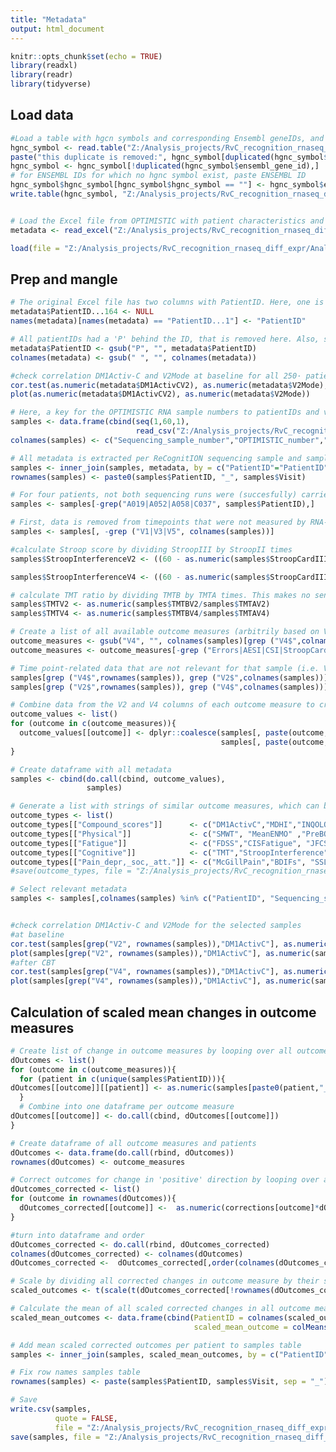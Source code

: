 ---
title: "Metadata"
output: html_document
---

```{r setup, include=FALSE}
knitr::opts_chunk$set(echo = TRUE)
library(readxl)
library(readr)
library(tidyverse)
```
## Load data

```{r}
#Load a table with hgcn symbols and corresponding Ensembl geneIDs, and remove duplicate entries
hgnc_symbol <- read.table("Z:/Analysis_projects/RvC_recognition_rnaseq_diff_expr/Analyses_rnaseq_recognition/metadata/ENSG_geneSymbol.txt", sep =",", header=TRUE)
paste("this duplicate is removed:", hgnc_symbol[duplicated(hgnc_symbol$ensembl_gene_id),])
hgnc_symbol <- hgnc_symbol[!duplicated(hgnc_symbol$ensembl_gene_id),]
# for ENSEMBL IDs for which no hgnc symbol exist, paste ENSEMBL ID
hgnc_symbol$hgnc_symbol[hgnc_symbol$hgnc_symbol == ""] <- hgnc_symbol$ensembl_gene_id[hgnc_symbol$hgnc_symbol == ""]
write.table(hgnc_symbol, "Z:/Analysis_projects/RvC_recognition_rnaseq_diff_expr/Analyses_rnaseq_recognition/metadata/ENSG_geneSymbol2.txt", sep =",")


# Load the Excel file from OPTIMISTIC with patient characteristics and outcome measures. This contains all metadata and outcome measures from OPTIMISTIC on a per-patient basis
metadata <- read_excel("Z:/Analysis_projects/RvC_recognition_rnaseq_diff_expr/Outcome measures overview (V5)_corrected.xlsx")

load(file = "Z:/Analysis_projects/RvC_recognition_rnaseq_diff_expr/Analyses_rnaseq_recognition/corrections_outcomes.RData")
```

## Prep and mangle

```{r}
# The original Excel file has two columns with PatientID. Here, one is removed and the other one is renamed
metadata$PatientID...164 <- NULL
names(metadata)[names(metadata) == "PatientID...1"] <- "PatientID"

# All patientIDs had a 'P' behind the ID, that is removed here. Also, spaces in the name of some columns are removed
metadata$PatientID <- gsub("P", "", metadata$PatientID)
colnames(metadata) <- gsub(" ", "", colnames(metadata))

#check correlation DM1Activ-C and V2Mode at baseline for all 250· patients in the cohort
cor.test(as.numeric(metadata$DM1ActivCV2), as.numeric(metadata$V2Mode), use = "complete.obs")
plot(as.numeric(metadata$DM1ActivCV2), as.numeric(metadata$V2Mode))

# Here, a key for the OPTIMISTIC RNA sample numbers to patientIDs and visit moment is loaded. This list is in the same order as the ReCognitION sequencing samples numbers, so the sequencing numbers (1-60) are added by a 1-60 number sequence
samples <- data.frame(cbind(seq(1,60,1),  
                            read_csv("Z:/Analysis_projects/RvC_recognition_rnaseq_diff_expr/Analyses_rnaseq_recognition/metadata/sampleNumbers_visit.txt", col_names = FALSE)))
colnames(samples) <- c("Sequencing_sample_number","OPTIMISTIC_number","PatientID","Visit")

# All metadata is extracted per ReCognitION sequencing sample and sample names are added based on patientID and visit (V2 vs V4)
samples <- inner_join(samples, metadata, by = c("PatientID"="PatientID"), copy=TRUE)
rownames(samples) <- paste0(samples$PatientID, "_", samples$Visit)

# For four patients, not both sequencing runs were (succesfully) carried out, these are removed.
samples <- samples[-grep("A019|A052|A058|C037", samples$PatientID),]

# First, data is removed from timepoints that were not measured by RNA-seq
samples <- samples[, -grep ("V1|V3|V5", colnames(samples))]

#calculate Stroop score by dividing StroopIII by StroopII times
samples$StroopInterferenceV2 <- ((60 - as.numeric(samples$StroopCardIIIErrorsV2)/ 60)) / samples$StroopCardIIITimeV2 / ((60 - as.numeric(samples$StroopCardIIErrorsV2)/ 60)) / samples$StroopCardIITimeV2

samples$StroopInterferenceV4 <- ((60 - as.numeric(samples$StroopCardIIIErrorsV4)/ 60)) / samples$StroopCardIIITimeV4 / ((60 - as.numeric(samples$StroopCardIIErrorsV4)/ 60)) / samples$StroopCardIITimeV4

# calculate TMT ratio by dividing TMTB by TMTA times. This makes no sense but is the way it should be.
samples$TMTV2 <- as.numeric(samples$TMTBV2/samples$TMTAV2)
samples$TMTV4 <- as.numeric(samples$TMTBV4/samples$TMTAV4)

# Create a list of all available outcome measures (arbitrily based on V4) and remove entries which refer only to an outcome with a very low number of entries (AESI and CSI). Also, remove stroopcardI, II and III and TMT A and -B since these have been replaced by calculations based on these
outcome_measures <- gsub("V4", "", colnames(samples)[grep ("V4$",colnames(samples))])
outcome_measures <- outcome_measures[-grep ("Errors|AESI|CSI|StroopCard|TMTA|TMTB|MIRS|M5ENMO", outcome_measures)]

# Time point-related data that are not relevant for that sample (i.e. V4 data from a V2 sample) are set at NA to facilitate merging V2 and V4 columns, to prevent confusion and as a failsafe for incorrect code.
samples[grep ("V4$",rownames(samples)), grep ("V2$",colnames(samples))] <- NA
samples[grep ("V2$",rownames(samples)), grep ("V4$",colnames(samples))] <- NA

# Combine data from the V2 and V4 columns of each outcome measure to create a list element with the data from an outcome measure per sample. Then, add these to the samples table
outcome_values <- list()
for (outcome in c(outcome_measures)){
  outcome_values[[outcome]] <- dplyr::coalesce(samples[, paste(outcome, "V2", sep="")], 
                                               samples[, paste(outcome, "V4", sep="")])
}

# Create dataframe with all metadata
samples <- cbind(do.call(cbind, outcome_values), 
                 samples)

# Generate a list with strings of similar outcome measures, which can be queried to order the measures by type.
outcome_types <- list()
outcome_types[["Compound_scores"]]      <- c("DM1ActivC","MDHI","INQOLQolScore", "ASBQ","ICQ", "IMQ", "CISactivity")
outcome_types[["Physical"]]             <- c("SMWT", "MeanENMO" ,"PreBORG")
outcome_types[["Fatigue"]]              <- c("FDSS","CISFatigue", "JFCS")
outcome_types[["Cognitive"]]            <- c("TMT","StroopInterference")
outcome_types[["Pain_depr,_soc,_att."]] <- c("McGillPain","BDIFs", "SSLDScore", "SSLNScore", "SSLIScore","AEScScore","SES28")
#save(outcome_types, file = "Z:/Analysis_projects/RvC_recognition_rnaseq_diff_expr/Analyses_rnaseq_recognition/outcome_types.RData")

# Select relevant metadata
samples <- samples[,colnames(samples) %in% c("PatientID", "Sequencing_sample_number", "Centre", "Sex", "AgeBaseline", "Visit","V2Mode", "CTGDiagnostic", "ePAL", unlist(outcome_types),"L5ENMO")]


#check correlation DM1Activ-C and V2Mode for the selected samples
#at baseline
cor.test(samples[grep("V2", rownames(samples)),"DM1ActivC"], as.numeric(samples[grep("V2", rownames(samples)),"V2Mode"]))
plot(samples[grep("V2", rownames(samples)),"DM1ActivC"], as.numeric(samples[grep("V2", rownames(samples)),"V2Mode"]))
#after CBT
cor.test(samples[grep("V4", rownames(samples)),"DM1ActivC"], as.numeric(samples[grep("V4", rownames(samples)),"V2Mode"]))
plot(samples[grep("V4", rownames(samples)),"DM1ActivC"], as.numeric(samples[grep("V4", rownames(samples)),"V2Mode"]))
```

## Calculation of scaled mean changes in outcome measures

```{r}

# Create list of change in outcome measures by looping over all outcome measures for all patients
dOutcomes <- list()
for (outcome in c(outcome_measures)){
  for (patient in c(unique(samples$PatientID))){
dOutcomes[[outcome]][[patient]] <- as.numeric(samples[paste0(patient,"_V4"), outcome]) - as.numeric(samples[paste0(patient,"_V2"), outcome])
  }  
  # Combine into one dataframe per outcome measure
dOutcomes[[outcome]] <- do.call(cbind, dOutcomes[[outcome]])
}

# Create dataframe of all outcome measures and patients
dOutcomes <- data.frame(do.call(rbind, dOutcomes))
rownames(dOutcomes) <- outcome_measures

# Correct outcomes for change in 'positive' direction by looping over all changes in outcome measures and multiply by 1 or -1
dOutcomes_corrected <- list()
for (outcome in rownames(dOutcomes)){
  dOutcomes_corrected[[outcome]] <-  as.numeric(corrections[outcome]*dOutcomes[outcome,])
}

#turn into dataframe and order
dOutcomes_corrected <- do.call(rbind, dOutcomes_corrected)
colnames(dOutcomes_corrected) <- colnames(dOutcomes)
dOutcomes_corrected <-  dOutcomes_corrected[,order(colnames(dOutcomes_corrected))]

# Scale by dividing all corrected changes in outcome measure by their standard deviation
scaled_outcomes <- t(scale(t(dOutcomes_corrected[!rownames(dOutcomes_corrected) == "L5ENMO",]), center = FALSE))

# Calculate the mean of all scaled corrected changes in all outcome measures per patient and write to dataframe with patientID
scaled_mean_outcomes <- data.frame(cbind(PatientID = colnames(scaled_outcomes), 
                                         scaled_mean_outcome = colMeans(scaled_outcomes, na.rm = TRUE)))

# Add mean scaled corrected outcomes per patient to samples table
samples <- inner_join(samples, scaled_mean_outcomes, by = c("PatientID"), copy = TRUE)

# Fix row names samples table 
rownames(samples) <- paste(samples$PatientID, samples$Visit, sep = "_")

# Save
write.csv(samples, 
          quote = FALSE,
          file = "Z:/Analysis_projects/RvC_recognition_rnaseq_diff_expr/Figs_paper/TableS3_metadata.csv")
save(samples, file = "Z:/Analysis_projects/RvC_recognition_rnaseq_diff_expr/Scripts_paper/samples.RDATA")
```



